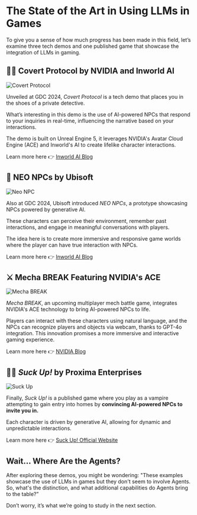 # The State of the Art in Using LLMs in Games

To give you a sense of how much progress has been made in this field, let’s examine three tech demos and one published game that showcase the integration of LLMs in gaming.

## 🕵️‍♂️ Covert Protocol by NVIDIA and Inworld AI

<img src="https://huggingface.co/datasets/agents-course/course-images/resolve/main/en/bonus-unit3/covert-protocol.jpg" alt="Covert Protocol"/>

Unveiled at GDC 2024, *Covert Protocol* is a tech demo that places you in the shoes of a private detective. 

What’s interesting in this demo is the use of AI-powered NPCs that respond to your inquiries in real-time, influencing the narrative based on your interactions. 

The demo is built on Unreal Engine 5, it leverages NVIDIA's Avatar Cloud Engine (ACE) and Inworld's AI to create lifelike character interactions. 

Learn more here 👉 [Inworld AI Blog](https://inworld.ai/blog/nvidia-inworld-ai-demo-on-device-capabilities)

## 🤖 NEO NPCs by Ubisoft

<img src="https://huggingface.co/datasets/agents-course/course-images/resolve/main/en/bonus-unit3/neo-npc.jpeg" alt="Neo NPC"/>

Also at GDC 2024, Ubisoft introduced *NEO NPCs*, a prototype showcasing NPCs powered by generative AI. 

These characters can perceive their environment, remember past interactions, and engage in meaningful conversations with players. 

The idea here is to create more immersive and responsive game worlds where the player can have true interaction with NPCs.

Learn more here 👉 [Inworld AI Blog](https://inworld.ai/blog/gdc-2024)

## ⚔️ Mecha BREAK Featuring NVIDIA's ACE

<img src="https://huggingface.co/datasets/agents-course/course-images/resolve/main/en/bonus-unit3/mecha-break.jpg" alt="Mecha BREAK"/>

*Mecha BREAK*, an upcoming multiplayer mech battle game, integrates NVIDIA's ACE technology to bring AI-powered NPCs to life. 

Players can interact with these characters using natural language, and the NPCs can recognize players and objects via webcam, thanks to GPT-4o integration. This innovation promises a more immersive and interactive gaming experience.

Learn more here 👉 [NVIDIA Blog](https://blogs.nvidia.com/blog/digital-human-technology-mecha-break/)

## 🧛‍♂️ *Suck Up!* by Proxima Enterprises

<img src="https://huggingface.co/datasets/agents-course/course-images/resolve/main/en/bonus-unit3/suck-up.jpg" alt="Suck Up"/>

Finally, *Suck Up!* is a published game where you play as a vampire attempting to gain entry into homes by **convincing AI-powered NPCs to invite you in.**

Each character is driven by generative AI, allowing for dynamic and unpredictable interactions. 

Learn more here 👉 [Suck Up! Official Website](https://www.playsuckup.com/)

## Wait… Where Are the Agents?

After exploring these demos, you might be wondering: "These examples showcase the use of LLMs in games but they don't seem to involve Agents. So, what's the distinction, and what additional capabilities do Agents bring to the table?” 

Don’t worry, it’s what we’re going to study in the next section.
